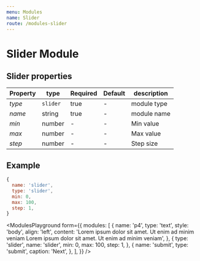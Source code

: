 ```yaml
---
menu: Modules
name: Slider
route: /modules-slider
---
```


# Slider Module

## Slider properties

| Property       | type           | Required | Default | description |
| -------------- | -------------- | -------- | ------- | ----------- |
| *type*         | `slider`       | true     | -       | module type  |
| *name*         | string         | true     | -       | module name  |
| *min*          | number         | -        | -       | Min value  |
| *max*          | number         | -        | -       | Max  value |
| *step*         | number         | -        | -       | Step size |


## Example
```jsx
{
  name: 'slider',
  type: 'slider',
  min: 0,
  max: 100,
  step: 1,
}
```


<ModulesPlayground
  form={{
    modules: [
      {
        name: 'p4',
        type: 'text',
        style: 'body',
        align: 'left',
        content: 'Lorem ipsum dolor sit amet. Ut enim ad minim veniam Lorem ipsum dolor sit amet. Ut enim ad minim veniam',
      },
      {
        type: 'slider',
        name: 'slider',
        min: 0,
        max: 100,
        step: 1,
      },
      {
        name: 'submit',
        type: 'submit',
        caption: 'Next',
      },
    ],
  }}
/>
